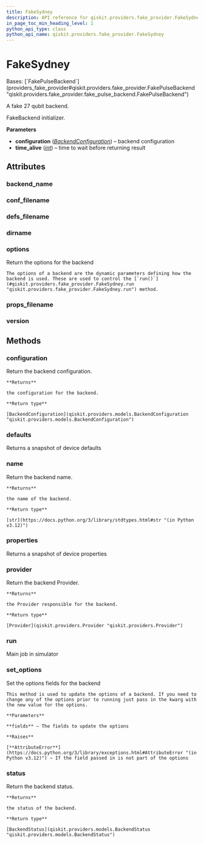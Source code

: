 ```yaml
---
title: FakeSydney
description: API reference for qiskit.providers.fake_provider.FakeSydney
in_page_toc_min_heading_level: 1
python_api_type: class
python_api_name: qiskit.providers.fake_provider.FakeSydney
---
```


# FakeSydney

<Class id="qiskit.providers.fake_provider.FakeSydney" isDedicatedPage={true} github="https://github.com/qiskit/qiskit/tree/stable/0.45/qiskit/providers/fake_provider/backends/sydney/fake_sydney.py" signature="qiskit.providers.fake_provider.FakeSydney">
  Bases: [`FakePulseBackend`](providers_fake_provider#qiskit.providers.fake_provider.FakePulseBackend "qiskit.providers.fake_provider.fake_pulse_backend.FakePulseBackend")

  A fake 27 qubit backend.

  FakeBackend initializer.

  **Parameters**

  *   **configuration** ([*BackendConfiguration*](qiskit.providers.models.BackendConfiguration "qiskit.providers.models.BackendConfiguration")) – backend configuration
  *   **time\_alive** ([*int*](https://docs.python.org/3/library/functions.html#int "(in Python v3.12)")) – time to wait before returning result

  ## Attributes

  ### backend\_name

  <Attribute id="qiskit.providers.fake_provider.FakeSydney.backend_name" name="backend_name" attributeValue="'fake_sydney'" />

  ### conf\_filename

  <Attribute id="qiskit.providers.fake_provider.FakeSydney.conf_filename" name="conf_filename" attributeValue="'conf_sydney.json'" />

  ### defs\_filename

  <Attribute id="qiskit.providers.fake_provider.FakeSydney.defs_filename" name="defs_filename" attributeValue="'defs_sydney.json'" />

  ### dirname

  <Attribute id="qiskit.providers.fake_provider.FakeSydney.dirname" name="dirname" attributeValue="'/home/runner/work/qiskit/qiskit/qiskit/providers/fake_provider/backends/sydney'" />

  ### options

  <Attribute id="qiskit.providers.fake_provider.FakeSydney.options" name="options">
    Return the options for the backend

    The options of a backend are the dynamic parameters defining how the backend is used. These are used to control the [`run()`](#qiskit.providers.fake_provider.FakeSydney.run "qiskit.providers.fake_provider.FakeSydney.run") method.
  </Attribute>

  ### props\_filename

  <Attribute id="qiskit.providers.fake_provider.FakeSydney.props_filename" name="props_filename" attributeValue="'props_sydney.json'" />

  ### version

  <Attribute id="qiskit.providers.fake_provider.FakeSydney.version" name="version" attributeValue="1" />

  ## Methods

  ### configuration

  <Function id="qiskit.providers.fake_provider.FakeSydney.configuration" name="configuration" signature="configuration()">
    Return the backend configuration.

    **Returns**

    the configuration for the backend.

    **Return type**

    [BackendConfiguration](qiskit.providers.models.BackendConfiguration "qiskit.providers.models.BackendConfiguration")
  </Function>

  ### defaults

  <Function id="qiskit.providers.fake_provider.FakeSydney.defaults" name="defaults" signature="defaults()">
    Returns a snapshot of device defaults
  </Function>

  ### name

  <Function id="qiskit.providers.fake_provider.FakeSydney.name" name="name" signature="name()">
    Return the backend name.

    **Returns**

    the name of the backend.

    **Return type**

    [str](https://docs.python.org/3/library/stdtypes.html#str "(in Python v3.12)")
  </Function>

  ### properties

  <Function id="qiskit.providers.fake_provider.FakeSydney.properties" name="properties" signature="properties()">
    Returns a snapshot of device properties
  </Function>

  ### provider

  <Function id="qiskit.providers.fake_provider.FakeSydney.provider" name="provider" signature="provider()">
    Return the backend Provider.

    **Returns**

    the Provider responsible for the backend.

    **Return type**

    [Provider](qiskit.providers.Provider "qiskit.providers.Provider")
  </Function>

  ### run

  <Function id="qiskit.providers.fake_provider.FakeSydney.run" name="run" signature="run(run_input, **kwargs)">
    Main job in simulator
  </Function>

  ### set\_options

  <Function id="qiskit.providers.fake_provider.FakeSydney.set_options" name="set_options" signature="set_options(**fields)">
    Set the options fields for the backend

    This method is used to update the options of a backend. If you need to change any of the options prior to running just pass in the kwarg with the new value for the options.

    **Parameters**

    **fields** – The fields to update the options

    **Raises**

    [**AttributeError**](https://docs.python.org/3/library/exceptions.html#AttributeError "(in Python v3.12)") – If the field passed in is not part of the options
  </Function>

  ### status

  <Function id="qiskit.providers.fake_provider.FakeSydney.status" name="status" signature="status()">
    Return the backend status.

    **Returns**

    the status of the backend.

    **Return type**

    [BackendStatus](qiskit.providers.models.BackendStatus "qiskit.providers.models.BackendStatus")
  </Function>
</Class>

